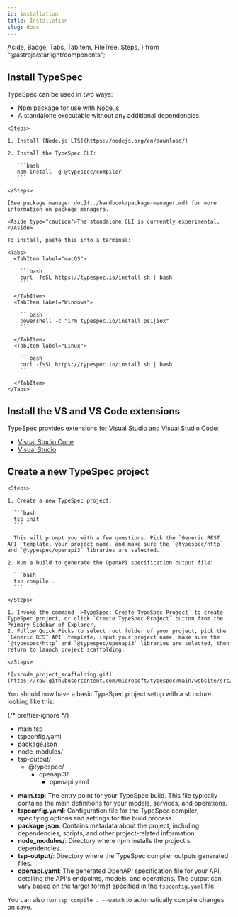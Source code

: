 ```yaml
---
id: installation
title: Installation
slug: docs
---
```


  Aside,
  Badge,
  Tabs,
  TabItem,
  FileTree,
  Steps,
} from "@astrojs/starlight/components";

## Install TypeSpec

TypeSpec can be used in two ways:

- Npm package for use with [Node.js](https://nodejs.org/)
- A standalone executable without any additional dependencies. <Badge text="Experimental" variant="caution" />

<Tabs>
  <TabItem label="Node.JS">

    <Steps>

    1. Install [Node.js LTS](https://nodejs.org/en/download/)

    2. Install the TypeSpec CLI:

       ```bash
       npm install -g @typespec/compiler
       ```

    </Steps>

    [See package manager doc](../handbook/package-manager.md) for more information on package managers.

  </TabItem>

  <TabItem label="Standalone (Experimental)">

    <Aside type="caution">The standalone CLI is currently experimental.</Aside>

    To install, paste this into a terminal:

    <Tabs>
      <TabItem label="macOS">

        ```bash
        curl -fsSL https://typespec.io/install.sh | bash
        ```

      </TabItem>
      <TabItem label="Windows">

        ```bash
        powershell -c "irm typespec.io/install.ps1|iex"
        ```

      </TabItem>
      <TabItem label="Linux">

        ```bash
        curl -fsSL https://typespec.io/install.sh | bash
        ```

      </TabItem>
    </Tabs>

  </TabItem>
</Tabs>

## Install the VS and VS Code extensions

TypeSpec provides extensions for Visual Studio and Visual Studio Code:

- [Visual Studio Code](./editor/vscode.md)
- [Visual Studio](./editor/vs.md)

## Create a new TypeSpec project

<Tabs>
  <TabItem label="CLI">

    <Steps>

    1. Create a new TypeSpec project:

      ```bash
      tsp init
      ```

      This will prompt you with a few questions. Pick the `Generic REST API` template, your project name, and make sure the `@typespec/http` and `@typespec/openapi3` libraries are selected.

    2. Run a build to generate the OpenAPI specification output file:

      ```bash
      tsp compile .
      ```

    </Steps>

  </TabItem>

  <TabItem label="VS Code">
    <Steps>

    1. Invoke the command `>TypeSpec: Create TypeSpec Project` to create TypeSpec project, or click `Create TypeSpec Project` button from the Primary Sidebar of Explorer.
    2. Follow Quick Picks to select root folder of your project, pick the `Generic REST API` template, input your project name, make sure the `@typespec/http` and `@typespec/openapi3` libraries are selected, then return to launch project scaffolding.

    </Steps>

    ![vscode_project_scaffolding.gif](https://raw.githubusercontent.com/microsoft/typespec/main/website/src/content/docs/docs/images/vscode_project_scaffolding.gif)

  </TabItem>
</Tabs>

You should now have a basic TypeSpec project setup with a structure looking like this:

{/* prettier-ignore */}
<FileTree>
- main.tsp
- tspconfig.yaml
- package.json
- node_modules/
- tsp-output/
  - @typespec/
    - openapi3/
      - openapi.yaml
</FileTree>

- **main.tsp**: The entry point for your TypeSpec build. This file typically contains the main definitions for your models, services, and operations.
- **tspconfig.yaml**: Configuration file for the TypeSpec compiler, specifying options and settings for the build process.
- **package.json**: Contains metadata about the project, including dependencies, scripts, and other project-related information.
- **node_modules/**: Directory where npm installs the project's dependencies.
- **tsp-output/**: Directory where the TypeSpec compiler outputs generated files.
- **openapi.yaml**: The generated OpenAPI specification file for your API, detailing the API's endpoints, models, and operations. The output can vary based on the target format specified in the `tspconfig.yaml` file.

You can also run `tsp compile . --watch` to automatically compile changes on save.
